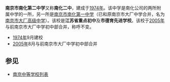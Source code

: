{{Unreferenced |time=2011-03-30T11:43:08+00:00 }}
{{Infobox Highschool
|校徽=
|中学名称 = 南京市南化第二中学
|EnglishName = 
|所在地 = {{CHN}}[[江苏省|江苏省]][[南京市|南京市]]
|现任校长=
|建立时间=1974年9月
|校训=
|校风=
|教风=
|学风=
|紀念日 =
|校园=[[南京市|南京市]][[六合区|六合区]]葛关路
|学校类型=公立
|学生数量=1600人
|教员数量=教职员工138人
|校园面积=3万平方米
|网站=http://www.nh2z.com/
}}

'''南京市南化第二中学'''又称'''南化二中'''，建成于[[1974年|1974年]]。该中学是南化公司的两所附属中学的一所，另一所是[[南京市南化第一中学|南京市南化第一中学]]（已和原南京市大厂中学合并，名为[[南京市大厂高级中学|南京市大厂高级中学]]）。该校是'''江苏省重点初中'''及'''市德育先进学校'''。该校于[[2005年|2005年]]与前南京市大厂中学初中部合并，称呼不变。

*[[1974年|1974年]]9月建校
*[[2005年|2005年]]8月与前南京市大厂中学初中部合并

==参见==
*[[南京中等学校列表|南京中等学校列表]]

{{南京中等教育}}